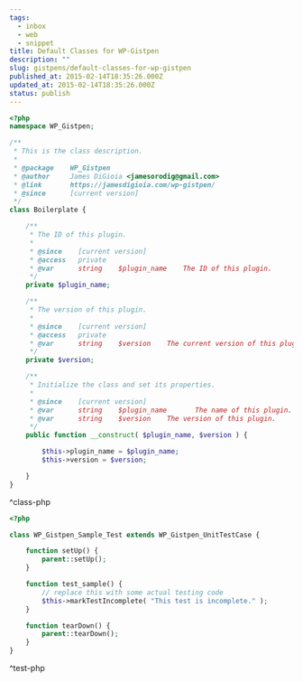 ```yaml
---
tags:
  - inbox
  - web
  - snippet
title: Default Classes for WP-Gistpen
description: ""
slug: gistpens/default-classes-for-wp-gistpen
published_at: 2015-02-14T18:35:26.000Z
updated_at: 2015-02-14T18:35:26.000Z
status: publish
---
```

```php title="class.php"
<?php
namespace WP_Gistpen;

/**
 * This is the class description.
 *
 * @package    WP_Gistpen
 * @author     James DiGioia <jamesorodig@gmail.com>
 * @link       https://jamesdigioia.com/wp-gistpen/
 * @since      [current version]
 */
class Boilerplate {

	/**
	 * The ID of this plugin.
	 *
	 * @since    [current version]
	 * @access   private
	 * @var      string    $plugin_name    The ID of this plugin.
	 */
	private $plugin_name;

	/**
	 * The version of this plugin.
	 *
	 * @since    [current version]
	 * @access   private
	 * @var      string    $version    The current version of this plugin.
	 */
	private $version;

	/**
	 * Initialize the class and set its properties.
	 *
	 * @since    [current version]
	 * @var      string    $plugin_name       The name of this plugin.
	 * @var      string    $version    The version of this plugin.
	 */
	public function __construct( $plugin_name, $version ) {

		$this->plugin_name = $plugin_name;
		$this->version = $version;

	}
}
```

^class-php

```php title="test.php"
<?php

class WP_Gistpen_Sample_Test extends WP_Gistpen_UnitTestCase {

	function setUp() {
		parent::setUp();
	}

	function test_sample() {
		// replace this with some actual testing code
		$this->markTestIncomplete( "This test is incomplete." );
	}

	function tearDown() {
		parent::tearDown();
	}
}
```

^test-php

